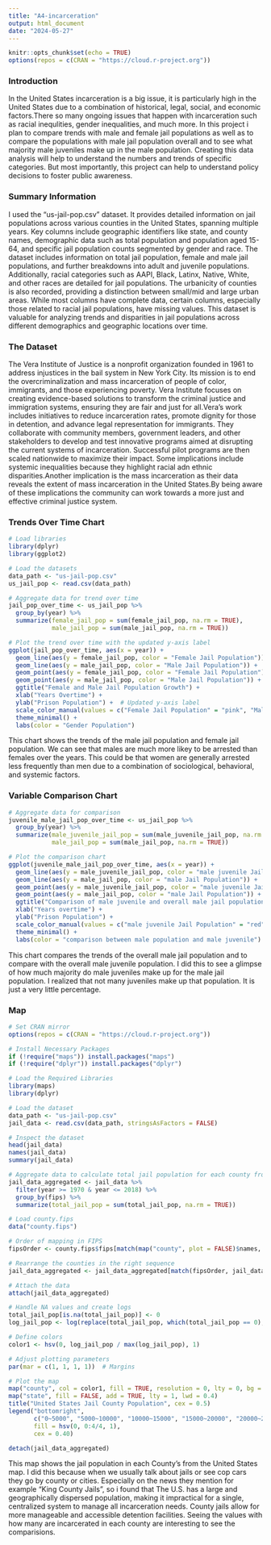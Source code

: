 ```yaml
---
title: "A4-incarceration"
output: html_document
date: "2024-05-27"
---
```


```r
knitr::opts_chunk$set(echo = TRUE)
options(repos = c(CRAN = "https://cloud.r-project.org"))  

```

### Introduction

In the United States incarceration is a big issue, it is particularly high in the United States due to a combination of historical, legal, social, and economic factors.There so many ongoing issues that happen with incarceration such as racial inequlities, gender inequalities, and much more. In this project i plan to compare trends with male and female jail populations as well as to compare the populations with male jail population overall and to see what majority male juveniles make up in the male population. Creating this data analysis will help to understand the numbers and trends of specific categories. But most importantly, this project can help to understand policy decisions to foster public awareness. 

### Summary Information

I used the "us-jail-pop.csv" dataset. It provides detailed information on jail populations across various counties in the United States, spanning multiple years. Key columns include geographic identifiers like state, and county names, demographic data such as total population and population aged 15-64, and specific jail population counts segmented by gender and race. The dataset includes information on total jail population, female and male jail populations, and further breakdowns into adult and juvenile populations. Additionally, racial categories such as AAPI, Black, Latinx, Native, White, and other races are detailed for jail populations. The urbanicity of counties is also recorded, providing a distinction between small/mid and large urban areas. While most columns have complete data, certain columns, especially those related to racial jail populations, have missing values. This dataset is valuable for analyzing trends and disparities in jail populations across different demographics and geographic locations over time.

### The Dataset

The Vera Institute of Justice is a nonprofit organization founded in 1961 to address injustices in the bail system in New York City. Its mission is to end the overcriminalization and mass incarceration of people of color, immigrants, and those experiencing poverty. Vera Institute focuses on creating evidence-based solutions to transform the criminal justice and immigration systems, ensuring they are fair and just for all.Vera's work includes initiatives to reduce incarceration rates, promote dignity for those in detention, and advance legal representation for immigrants. They collaborate with community members, government leaders, and other stakeholders to develop and test innovative programs aimed at disrupting the current systems of incarceration. Successful pilot programs are then scaled nationwide to maximize their impact. Some implications include systemic inequalities because they highlight racial adn ethnic disparities.Another implication is the mass incarceration as their data reveals the extent of mass incarceration in the United States.By being aware of these implications the community can work towards a more just and effective criminal justice system.


### Trends Over Time Chart

```r
# Load libraries
library(dplyr)
library(ggplot2)

# Load the datasets
data_path <- "us-jail-pop.csv"
us_jail_pop <- read.csv(data_path)

# Aggregate data for trend over time
jail_pop_over_time <- us_jail_pop %>%
  group_by(year) %>%
  summarize(female_jail_pop = sum(female_jail_pop, na.rm = TRUE),
            male_jail_pop = sum(male_jail_pop, na.rm = TRUE))

# Plot the trend over time with the updated y-axis label
ggplot(jail_pop_over_time, aes(x = year)) +
  geom_line(aes(y = female_jail_pop, color = "Female Jail Population")) +
  geom_line(aes(y = male_jail_pop, color = "Male Jail Population")) +
  geom_point(aes(y = female_jail_pop, color = "Female Jail Population")) +
  geom_point(aes(y = male_jail_pop, color = "Male Jail Population")) +
  ggtitle("Female and Male Jail Population Growth") +
  xlab("Years Overtime") +
  ylab("Prison Population") +  # Updated y-axis label
  scale_color_manual(values = c("Female Jail Population" = "pink", "Male Jail Population" = "blue")) +
  theme_minimal() +
  labs(color = "Gender Population")

```

This chart shows the trends of the male jail population and female jail population. We can see that males are much more likey to be arrested than females over the years. This could be that women are generally arrested less frequently than men due to a combination of sociological, behavioral, and systemic factors. 

### Variable Comparison Chart

```r
# Aggregate data for comparison
juvenile_male_jail_pop_over_time <- us_jail_pop %>%
  group_by(year) %>%
  summarize(male_juvenile_jail_pop = sum(male_juvenile_jail_pop, na.rm = TRUE),
            male_jail_pop = sum(male_jail_pop, na.rm = TRUE))

# Plot the comparison chart
ggplot(juvenile_male_jail_pop_over_time, aes(x = year)) +
  geom_line(aes(y = male_juvenile_jail_pop, color = "male juvenile Jail Population")) +
  geom_line(aes(y = male_jail_pop, color = "male Jail Population")) +
  geom_point(aes(y = male_juvenile_jail_pop, color = "male juvenile Jail Population")) +
  geom_point(aes(y = male_jail_pop, color = "male Jail Population")) +
  ggtitle("Comparison of male juvenile and overall male jail population Over Time") +
  xlab("Years overtime") +
  ylab("Prison Population") +
  scale_color_manual(values = c("male juvenile Jail Population" = "red", "male Jail Population" = "blue")) +
  theme_minimal() +
  labs(color = "comparison between male population and male juvenile")

```

This chart compares the trends of the overall male jail population and to compare with the overall male juvenile population. I did this to see a glimpse of how much majority do male juveniles make up for the male jail population. I realized that not many juveniles make up that population. It is just a very little percentage.


### Map

```r
# Set CRAN mirror
options(repos = c(CRAN = "https://cloud.r-project.org"))

# Install Necessary Packages
if (!require("maps")) install.packages("maps")
if (!require("dplyr")) install.packages("dplyr")

# Load the Required Libraries
library(maps)
library(dplyr)

# Load the dataset
data_path <- "us-jail-pop.csv"
jail_data <- read.csv(data_path, stringsAsFactors = FALSE)

# Inspect the dataset
head(jail_data)
names(jail_data)
summary(jail_data)

# Aggregate data to calculate total jail population for each county from 1970 to 2018
jail_data_aggregated <- jail_data %>%
  filter(year >= 1970 & year <= 2018) %>%
  group_by(fips) %>%
  summarize(total_jail_pop = sum(total_jail_pop, na.rm = TRUE))

# Load county.fips
data("county.fips")

# Order of mapping in FIPS
fipsOrder <- county.fips$fips[match(map("county", plot = FALSE)$names, county.fips$polyname)]

# Rearrange the counties in the right sequence
jail_data_aggregated <- jail_data_aggregated[match(fipsOrder, jail_data_aggregated$fips),]

# Attach the data
attach(jail_data_aggregated)

# Handle NA values and create logs
total_jail_pop[is.na(total_jail_pop)] <- 0
log_jail_pop <- log(replace(total_jail_pop, which(total_jail_pop == 0), 1))

# Define colors
color1 <- hsv(0, log_jail_pop / max(log_jail_pop), 1)

# Adjust plotting parameters
par(mar = c(1, 1, 1, 1))  # Margins
```
```r
# Plot the map
map("county", col = color1, fill = TRUE, resolution = 0, lty = 0, bg = "lightblue2")
map("state", fill = FALSE, add = TRUE, lty = 1, lwd = 0.4)
title("United States Jail County Population", cex = 0.5)
legend("bottomright", 
       c("0~5000", "5000~10000", "10000~15000", "15000~20000", "20000~24000"), 
       fill = hsv(0, 0:4/4, 1), 
       cex = 0.40) 

detach(jail_data_aggregated)
```

This map shows the jail population in each County's from the United States map. I did this because when we usually talk about jails or see cop cars they go by county or cities. Especially on the news they mention for example "King County Jails", so i found that The U.S. has a large and geographically dispersed population, making it impractical for a single, centralized system to manage all incarceration needs. County jails allow for more manageable and accessible detention facilities. Seeing the values with how many are incarcerated in each county are interesting to see the comparisions.



